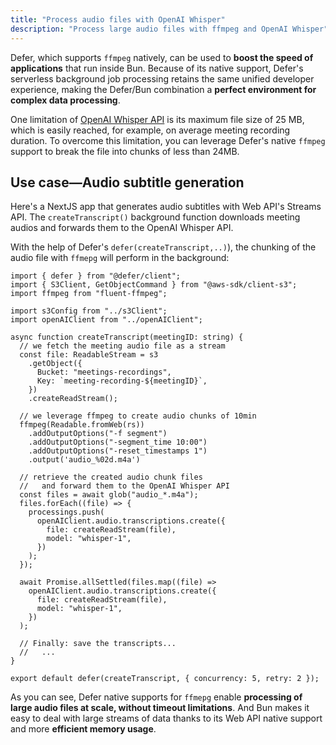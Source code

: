 ```yaml
---
title: "Process audio files with OpenAI Whisper"
description: "Process large audio files with ffmpeg and OpenAI Whisper"
---
```


Defer, which supports `ffmpeg` natively, can be used to **boost the speed of
applications** that run inside Bun. Because of its native support, Defer's
serverless background job processing retains the same unified developer
experience, making the Defer/Bun combination a **perfect environment for complex
data processing**.

One limitation of
[OpenAI Whisper API](https://platform.openai.com/docs/guides/speech-to-text/quickstart)
is its maximum file size of 25 MB, which is easily reached, for example, on
average meeting recording duration. To overcome this limitation, you can
leverage Defer's native `ffmpeg` support to break the file into chunks of less
than 24MB.

## **Use case—Audio subtitle generation**

Here's a NextJS app that generates audio subtitles with Web API's Streams API.
The `createTranscript()` background function downloads meeting audios and
forwards them to the OpenAI Whisper API.

With the help of Defer's `defer(createTranscript,..)`), the chunking of the
audio file with `ffmepg` will perform in the background:

```tsx src/defer/createTranscript.ts
import { defer } from "@defer/client";
import { S3Client, GetObjectCommand } from "@aws-sdk/client-s3";
import ffmpeg from "fluent-ffmpeg";

import s3Config from "../s3Client";
import openAIClient from "../openAIClient";

async function createTranscript(meetingID: string) {
  // we fetch the meeting audio file as a stream
  const file: ReadableStream = s3
    .getObject({
      Bucket: "meetings-recordings",
      Key: `meeting-recording-${meetingID}`,
    })
    .createReadStream();

  // we leverage ffmpeg to create audio chunks of 10min
  ffmpeg(Readable.fromWeb(rs))
    .addOutputOptions("-f segment")
    .addOutputOptions("-segment_time 10:00")
    .addOutputOptions("-reset_timestamps 1")
    .output('audio_%02d.m4a')

  // retrieve the created audio chunk files
  //   and forward them to the OpenAI Whisper API
  const files = await glob("audio_*.m4a");
  files.forEach((file) => {
    processings.push(
      openAIClient.audio.transcriptions.create({
        file: createReadStream(file),
        model: "whisper-1",
      })
    );
  });

  await Promise.allSettled(files.map((file) =>
    openAIClient.audio.transcriptions.create({
      file: createReadStream(file),
      model: "whisper-1",
    })
  );

  // Finally: save the transcripts...
  //   ...
}

export default defer(createTranscript, { concurrency: 5, retry: 2 });
```

As you can see, Defer native supports for `ffmepg` enable **processing of large
audio files at scale, without timeout limitations**. And Bun makes it easy to
deal with large streams of data thanks to its Web API native support and more
**efficient memory usage**.
